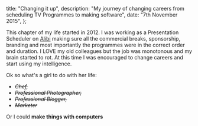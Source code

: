 
  title: "Changing it up",
  description: "My journey of changing careers from scheduling TV Programmes to making software",
  date: "7th November 2015",
};


This chapter of my life started in 2012. I was working as a Presentation Scheduler on [Alibi](https://alibi.uktv.co.uk/) making sure all the commercial breaks, sponsorship, branding and most importantly the programmes were in the correct order and duration. I LOVE my old colleagues but the job was monotonous and my brain started to rot. At this time I was encouraged to change careers and start using my intelligence.

Ok so what's a girl to do with her life:

- _<s>Chef,</s>_
- _<s>Professional Photographer,</s>_
- _<s>Professional Blogger,</s>_
- _<s>Marketer</s>_

Or I could **make things with computers**